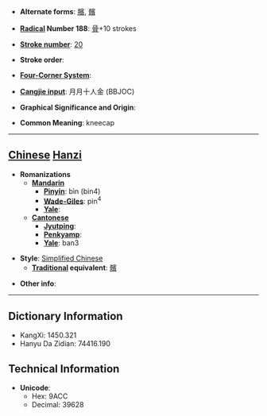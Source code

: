 * '''Alternate forms''': [[臏]], [[髕]]

* '''[[Wiktionary:Chinese radical index| Radical]] Number 188''': [[Wiktionary:Chinese radical index 骨|骨]]+10 strokes

* '''[[Wiktionary:Chinese total strokes index|Stroke number]]''': [[Wiktionary:Chinese total strokes index 20|20]]

* '''Stroke order''': 

* '''[[Wiktionary:Chinese four corner index|Four-Corner System]]''': 

* '''[[Wiktionary:Chinese Cangjie index|Cangjie input]]''': 月月十人金 (BBJOC)

* '''Graphical Significance and Origin''': 

* '''Common Meaning''': kneecap

----

== [[Chinese]] [[Hanzi]] ==

* '''Romanizations'''
** '''[[Mandarin]]'''
*** '''[[Pinyin]]''': bìn (bin4)
*** '''[[Wade-Giles]]''': pin<sup>4</sup>
*** '''[[Yale]]''': 
** '''[[Cantonese]]'''
*** '''[[Jyutping]]''':
*** '''[[Penkyamp]]''': 
*** '''[[Yale]]''': ban3

* '''Style''': [[Simplified Chinese]] 
** '''[[Traditional Chinese|Traditional]] equivalent''': [[髕]]

* '''Other info''': 

----

== Dictionary Information ==

* KangXi: 1450.321
* Hanyu Da Zidian: 74416.190

== Technical Information ==

* '''Unicode''':
** Hex: 9ACC
** Decimal: 39628